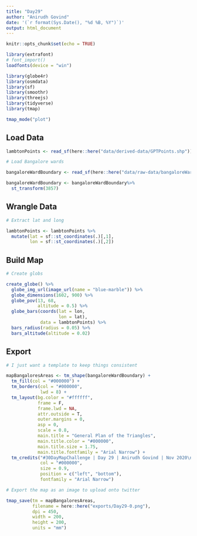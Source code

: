 ```yaml
---
title: "Day29"
author: "Anirudh Govind"
date: '(`r format(Sys.Date(), "%d %B, %Y")`)'
output: html_document
---
```


```r
knitr::opts_chunk$set(echo = TRUE)

library(extrafont)
# font_import()
loadfonts(device = "win")

library(globe4r)
library(osmdata)
library(sf)
library(smoothr)
library(threejs)
library(tidyverse)
library(tmap)

tmap_mode("plot")
```

## Load Data

```r
lambtonPoints <- read_sf(here::here("data/derived-data/GPTPoints.shp"))

```

```r
# Load Bangalore wards

bangaloreWardBoundary <- read_sf(here::here("data/raw-data/bangaloreWardBoundary.shp"))

bangaloreWardBoundary <- bangaloreWardBoundary%>% 
  st_transform(3857)

```

## Wrangle Data

```r
# Extract lat and long

lambtonPoints <- lambtonPoints %>% 
  mutate(lat = sf::st_coordinates(.)[,1],
         lon = sf::st_coordinates(.)[,2])

```

## Build Map

```r
# Create globs

create_globe() %>%
  globe_img_url(image_url(name = "blue-marble")) %>% 
  globe_dimensions(1602, 900) %>%
  globe_pov(13, 68,
            altitude = 0.5) %>% 
  globe_bars(coords(lat = lon,
                    lon = lat),
             data = lambtonPoints) %>% 
  bars_radius(radius = 0.05) %>% 
  bars_altitude(altitude = 0.02)
```

## Export

```r
# I just want a template to keep things consistent

mapBangaloresAreas <- tm_shape(bangaloreWardBoundary) +
  tm_fill(col = "#000000") +
  tm_borders(col = "#000000",
             lwd = 8) + 
  tm_layout(bg.color = "#ffffff",
            frame = F,
            frame.lwd = NA,
            attr.outside = T,
            outer.margins = 0,
            asp = 0,
            scale = 0.8,
            main.title = "General Plan of the Triangles",
            main.title.color = "#000000",
            main.title.size = 1.75,
            main.title.fontfamily = "Arial Narrow") + 
  tm_credits("#30DayMapChallenge | Day 29 | Anirudh Govind | Nov 2020\nMap data Lambton, William (1811). \"An account of the Trigonometrical Operations in crossing the peninsula of India, and connecting Fort St. George with Mangalore\".\nAsiatic Researches; or Transactions of the Society Instituted in Bengal for inquiring into the History and Antiquities: 290-384.",
             col = "#000000",
             size = 0.9,
             position = c("left", "bottom"),
             fontfamily = "Arial Narrow")

```

```r
# Export the map as an image to upload onto twitter

tmap_save(tm = mapBangaloresAreas,
          filename = here::here("exports/Day29-0.png"),
          dpi = 450,
          width = 200,
          height = 200,
          units = "mm")
```
